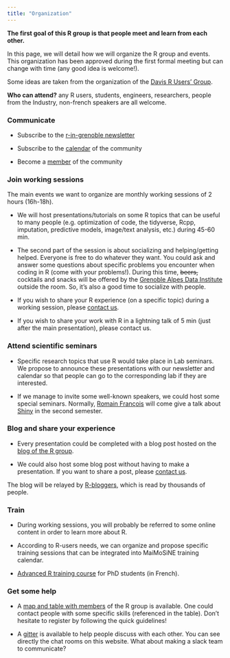 ```yaml
---
title: "Organization"
---
```


**The first goal of this R group is that people meet and learn from each other.**

In this page, we will detail how we will organize the R group and events. This organization has been approved during the first formal meeting but can change with time (any good idea is welcome!).

Some ideas are taken from the organization of the [Davis R Users' Group](https://d-rug.github.io/).

**Who can attend?** any R users, students, engineers, researchers, people from the Industry, non-french speakers are all welcome.

### Communicate

- Subscribe to the [r-in-grenoble newsletter](https://listes.univ-grenoble-alpes.fr/sympa/subscribe/r-in-grenoble?previous_action=info)

- Subscribe to the [calendar](https://r-in-grenoble.github.io/calendar.html) of the community

- Become a [member](https://docs.google.com/spreadsheets/d/1qdG7PPlRCAU8L6Hhq1D2zT0q9LWDUzBfq7mIzz_6Dm8/edit?usp=sharing) of the community

### Join working sessions 

The main events we want to organize are monthly working sessions of 2 hours (16h-18h). 

- We will host presentations/tutorials on some R topics that can be useful to many people (e.g. optimization of code, the tidyverse, Rcpp, imputation, predictive models, image/text analysis, etc.) during 45-60 min.

- The second part of the session is about socializing and helping/getting helped. Everyone is free to do whatever they want. You could ask and answer some questions about specific problems you encounter when coding in R (come with your problems!). During this time, ~~beers,~~ cocktails and snacks will be offered by the [Grenoble Alpes Data Institute](https://data-institute.univ-grenoble-alpes.fr/) outside the room. So, it's also a good time to socialize with people.

- If you wish to share your R experience (on a specific topic) during a working session, please [contact us](mailto:florian.prive@univ-grenoble-alpes.fr,magali.richard@univ-grenoble-alpes.fr).

- If you wish to share your work with R in a lightning talk of 5 min (just after the main presentation), please contact us. 

### Attend scientific seminars

- Specific research topics that use R would take place in Lab seminars. We propose to announce these presentations with our newsletter and calendar so that people can go to the corresponding lab if they are interested.

- If we manage to invite some well-known speakers, we could host some special seminars. Normally, [Romain François](https://romain.rbind.io/) will come give a talk about [Shiny](https://shiny.rstudio.com/) in the second semester.

### Blog and share your experience

- Every presentation could be completed with a blog post hosted on the [blog of the R group](blog/).

- We could also host some blog post without having to make a presentation. If you want to share a post, please [contact us](mailto:florian.prive@univ-grenoble-alpes.fr,magali.richard@univ-grenoble-alpes.fr). 

The blog will be relayed by [R-bloggers](https://www.r-bloggers.com/), which is read by thousands of people.

### Train

- During working sessions, you will probably be referred to some online content in order to learn more about R.

- According to R-users needs, we can organize and propose specific training sessions that can be integrated into MaiMoSiNE training calendar. 

- [Advanced R training course](https://www.adum.fr/phd/formation/catalogue.pl?mod=156596) for PhD students (in French).

### Get some help

- A [map and table with members](members.html) of the R group is available. One could contact people with some specific skills (referenced in the table). Don't hesitate to register by following the quick guidelines!

- A [gitter](https://gitter.im/R-in-Grenoble) is available to help people discuss with each other. You can see directly the chat rooms on this website. What about making a slack team to communicate?


